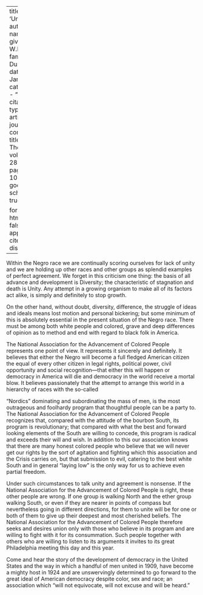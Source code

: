 
---
title: 'Unity'
author:
  - name:
      given: W.E.B.
      family: Du Bois
date: Jan. 1924
categories: 
  - ""
citation: 
  type: article-journal
  container-title: The Crisis
  volume: 28
  issue: 3
  page: 103-104
google-scholar: true

format:
  html:
    toc: false
    appendix-cite-as: display
---


Within the Negro race we are continually scoring ourselves for lack of unity and we are holding up other races and other groups as splendid examples of perfect agreement. We forget in this criticism one thing: the basis of all advance and development is Diversity; the characteristic of stagnation and death is Unity. Any attempt in a growing organism to make all of its factors act alike, is simply and definitely to stop growth.

On the other hand, without doubt, diversity, difference, the struggle of ideas and ideals means lost motion and personal bickering; but some minimum of this is absolutely essential in the present situation of the Negro race. There must be among both white people and colored, grave and deep differences of opinion as to method and end with regard to black folk in America.

The National Association for the Advancement of Colored People represents one point of view. It represents it sincerely and definitely. It believes that either the Negro will become a full fledged American citizen the equal of every other citizen in legal rights, political power, civil opportunity and social recognition---that either this will happen or democracy in America will die and democracy in the world receive a mortal blow. It believes passionately that the attempt to arrange this world in a hierarchy of races with the so-called

"Nordics" dominating and subordinating the mass of men, is the most outrageous and foolhardy program that thoughtful people can be a party to. The National Association for the Advancement of Colored People recognizes that, compared with the attitude of the bourbon South, its program is revolutionary; that compared with what the best and forward looking elements of the South are willing to concede, this program is radical and exceeds their will and wish. In addition to this our association knows that there are many honest colored people who believe that we will never get our rights by the sort of agitation and fighting which this association and the <span class = "small-caps">Crisis</span> carries on, but that submission to evil, catering to the best white South and in general "laying low" is the only way for us to achieve even partial freedom.

Under such circumstances to talk unity and agreement is nonsense. If the National Association for the Advancement of Colored People is right, these other people are wrong. If one group is walking North and the ether group walking South, or even if they are nearer in points of compass but nevertheless going in different directions, for them to unite will be for one or both of them to give up their deepest and most cherished beliefs. The National Association for the Advancement of Colored People therefore seeks and desires union only with those who believe in its program and are willing to fight with it for its consummation. Such people together with others who are willing to listen to its arguments it invites to its great Philadelphia meeting this day and this year.


Come and hear the story of the development of democracy in the United States and the way in which a handful of men united in 1909, have become a mighty host in 1924 and are unswervingly determined to go forward to the great ideal of American democracy despite color, sex and race; an association which "will not equivocate, will not excuse and will be heard."


